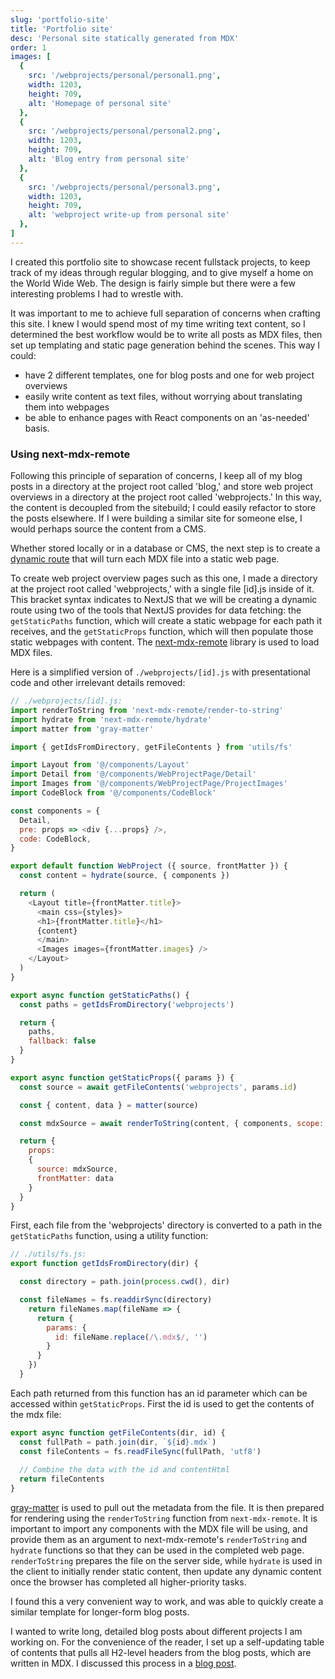 ```yaml
---
slug: 'portfolio-site'
title: 'Portfolio site'
desc: 'Personal site statically generated from MDX'
order: 1
images: [
  {
    src: '/webprojects/personal/personal1.png',
    width: 1203,
    height: 709,
    alt: 'Homepage of personal site'
  },
  {
    src: '/webprojects/personal/personal2.png',
    width: 1203,
    height: 709,
    alt: 'Blog entry from personal site'
  },
  {
    src: '/webprojects/personal/personal3.png',
    width: 1203,
    height: 709,
    alt: 'webproject write-up from personal site'
  },
]
---
```


I created this portfolio site to showcase recent fullstack projects, to keep track of my ideas through regular blogging, and to give myself a home on the World Wide Web. The design is fairly simple but there were a few interesting problems I had to wrestle with.

<Detail sum="Generating pages from MDX">

It was important to me to achieve full separation of concerns when crafting this site. I knew I would spend most of my time writing text content, so I determined the best workflow would be to write all posts as MDX files, then set up templating and static page generation behind the scenes. This way I could:

  - have 2 different templates, one for blog posts and one for web project overviews
  - easily write content as text files, without worrying about translating them into webpages
  - be able to enhance pages with React components on an 'as-needed' basis.

### Using next-mdx-remote

Following this principle of separation of concerns, I keep all of my blog posts in a directory at the project root called 'blog,' and store web project overviews in a directory at the project root called 'webprojects.' In this way, the content is decoupled from the sitebuild; I could easily refactor to store the posts elsewhere. If I were building a similar site for someone else, I would perhaps source the content from a CMS. 

Whether stored locally or in a database or CMS, the next step is to create a [dynamic route](https://nextjs.org/docs/routing/dynamic-routes) that will turn each MDX file into a static web page.

To create web project overview pages such as this one, I made a directory at the project root called 'webprojects,' with a single file [id].js inside of it. This bracket syntax indicates to NextJS that we will be creating a dynamic route using two of the tools that NextJS provides for data fetching: the `getStaticPaths` function, which will create a static webpage for each path it receives, and the `getStaticProps` function, which will then populate those static webpages with content. The [next-mdx-remote](https://github.com/hashicorp/next-mdx-remote) library is used to load MDX files.

Here is a simplified version of `./webprojects/[id].js` with presentational code and other irrelevant details removed:

```javascript
// ./webprojects/[id].js:
import renderToString from 'next-mdx-remote/render-to-string'
import hydrate from 'next-mdx-remote/hydrate'
import matter from 'gray-matter'

import { getIdsFromDirectory, getFileContents } from 'utils/fs'

import Layout from '@/components/Layout'
import Detail from '@/components/WebProjectPage/Detail'
import Images from '@/components/WebProjectPage/ProjectImages'
import CodeBlock from '@/components/CodeBlock'

const components = { 
  Detail,
  pre: props => <div {...props} />,
  code: CodeBlock,
}

export default function WebProject ({ source, frontMatter }) {
  const content = hydrate(source, { components })

  return (
    <Layout title={frontMatter.title}>
      <main css={styles}>
      <h1>{frontMatter.title}</h1>
      {content}
      </main>
      <Images images={frontMatter.images} />
    </Layout>
  )
}

export async function getStaticPaths() {
  const paths = getIdsFromDirectory('webprojects')

  return {
    paths,
    fallback: false
  }
}

export async function getStaticProps({ params }) {
  const source = await getFileContents('webprojects', params.id)

  const { content, data } = matter(source)

  const mdxSource = await renderToString(content, { components, scope: data })

  return { 
    props: 
    { 
      source: mdxSource, 
      frontMatter: data 
    } 
  }
}
```

First, each file from the 'webprojects' directory is converted to a path in the `getStaticPaths` function, using a utility function:

```javascript
// ./utils/fs.js:
export function getIdsFromDirectory(dir) {

  const directory = path.join(process.cwd(), dir)

  const fileNames = fs.readdirSync(directory)
    return fileNames.map(fileName => {
      return {
        params: {
          id: fileName.replace(/\.mdx$/, '')
        }
      }
    })
  }
```
Each path returned from this function has an id parameter which can be accessed within `getStaticProps`. First the id is used to get the contents of the mdx file:

```javascript
export async function getFileContents(dir, id) {
  const fullPath = path.join(dir, `${id}.mdx`)
  const fileContents = fs.readFileSync(fullPath, 'utf8')
  
  // Combine the data with the id and contentHtml
  return fileContents
}
```

[gray-matter](https://github.com/jonschlinkert/gray-matter) is used to pull out the metadata from the file. It is then prepared for rendering using the `renderToString` function from `next-mdx-remote`. It is important to import any components with the MDX file will be using, and provide them as an argument to next-mdx-remote's `renderToString` and `hydrate` functions so that they can be used in the completed web page. `renderToString` prepares the file on the server side, while `hydrate` is used in the client to initially render static content, then update any dynamic content once the browser has completed all higher-priority tasks.

I found this a very convenient way to work, and was able to quickly create a similar template for longer-form blog posts.

</Detail>

<Detail sum="Self-Updating Table of Contents for MDX blog posts in NextJS">

I wanted to write long, detailed blog posts about different projects I am working on. For the convenience of the reader, I set up a self-updating table of contents that pulls all H2-level headers from the blog posts, which are written in MDX. I discussed this process in a [blog post](/blog/toc-for-mdx-blog).

</Detail>
